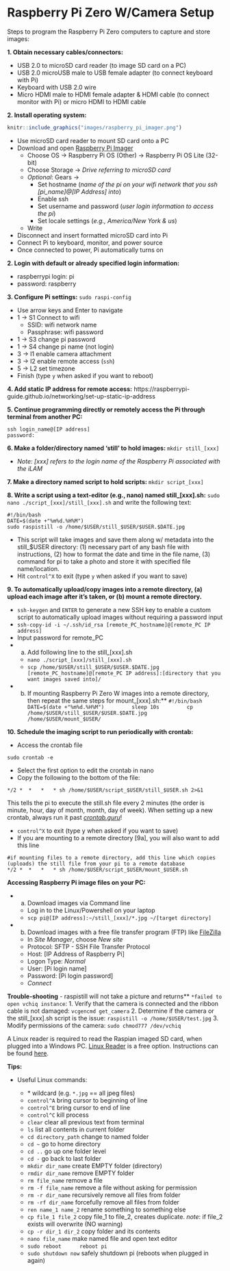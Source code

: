 # Raspberry Pi Zero W/Camera Setup
  Steps to program the Raspberry Pi Zero computers to capture and store images:  

**1. Obtain necessary cables/connectors:**

  - USB 2.0 to microSD card reader (to image SD card on a PC)
  - USB 2.0 microUSB male to USB female adapter (to connect keyboard with Pi)
  - Keyboard with USB 2.0 wire
  - Micro HDMI male to HDMI female adapter & HDMI cable (to connect monitor with Pi) or micro HDMI to HDMI cable
  
  
**2. Install operating system:**

```r
knitr::include_graphics("images/raspberry_pi_imager.png")
```


  - Use microSD card reader to mount SD card onto a PC
  - Download and open [Raspberry Pi Imager](https://www.raspberrypi.com/software/)
    - Choose OS → Raspberry Pi OS (Other) → Raspberry Pi OS Lite (32-bit)
    - Choose Storage  → *Drive referring to microSD card*
    - *Optional*: Gears →
      - Set hostname (*name of the pi on your wifi network that you ssh [pi_name]@[IP Address] into*)
      - Enable ssh
      - Set username and password (*user login information to access the pi*)
      - Set locale settings (*e.g., America/New York & us*)
    - Write
  - Disconnect and insert formatted microSD card into Pi
  - Connect Pi to keyboard, monitor, and power source
  - Once connected to power, Pi automatically turns on

**2. Login with default or already specified login information:**

  - raspberrypi login: pi
  - password: raspberry   

**3. Configure Pi settings:** ```sudo raspi-config```

  - Use arrow keys and Enter to navigate
  - 1 → S1  Connect to wifi  
    - SSID: wifi network name
    - Passphrase: wifi password
  - 1 → S3  change pi password
  - 1 → S4  change pi name (not login)
  - 3 → I1  enable camera attachment
  - 3 → I2  enable remote access (```ssh```)
  - 5 → L2  set timezone
  - Finish (type ```y``` when asked if you want to reboot)

**4. Add static IP address for remote access:**
  https://raspberrypi-guide.github.io/networking/set-up-static-ip-address

**5. Continue programming directly or remotely access the Pi through terminal from another PC:**

```
ssh login_name@[IP address]
password:
```
  
**6. Make a folder/directory named 'still' to hold images: **
```mkdir still_[xxx]```

  - *Note: [xxx] refers to the login name of the Raspberry Pi associated with the iLAM*

**7. Make a directory named script to hold scripts: **
```mkdir script_[xxx]``` 
  
**8. Write a script using a text-editor (e.g., nano) named still_[xxx].sh:**
  ```sudo nano ./script_[xxx]/still_[xxx].sh``` and write the following text:
  
```
#!/bin/bash
DATE=$(date +"%m%d.%H%M")
sudo raspistill -o /home/$USER/still_$USER/$USER.$DATE.jpg
```
 - This script will take images and save them along w/ metadata into the still_$USER directory: (1) necessary part of any bash file with instructions, (2) how to format the date and time in the file name, (3) command for pi to take a photo and store it with specified file name/location. 
  - Hit ```control^X``` to exit (type ```y``` when asked if you want to save)

**9. To automatically upload/copy images into a remote directory, (a) upload each image after it's taken, or (b) mount a remote directory.**

  - ```ssh-keygen``` and ```ENTER``` to generate a new SSH key to enable a custom script to automatically upload images without requiring a password input
  - ```ssh-copy-id -i ~/.ssh/id_rsa [remote_PC_hostname]@[remote_PC IP address]```
  - Input password for remote_PC
  - a. Add following line to the still_[xxx].sh
    - ```nano ./script_[xxx]/still_[xxx].sh```
    - ```scp /home/$USER/still_$USER/$USER.$DATE.jpg [remote_PC_hostname]@[remote_PC IP address]:[directory that you want images saved into]/```

  - b. If mounting Raspberry Pi Zero W images into a remote directory, then repeat the same steps for mount_[xxx].sh:**
        ```
        #!/bin/bash
        DATE=$(date +"%m%d.%H%M")
        sleep 10s
        cp /home/$USER/still_$USER/$USER.$DATE.jpg /home/$USER/mount_$USER/
        ```
        
**10. Schedule the imaging script to run periodically with crontab:**

  - Access the crontab file
```
sudo crontab -e
```
  - Select the first option to edit the crontab in nano
  - Copy the following to the bottom of the file:
```
*/2 *  *   *   * sh /home/$USER/script_$USER/still_$USER.sh 2>&1
```
  This tells the pi to execute the still.sh file every 2 minutes 
  (the order is minute, hour, day of month, month, day of week). When setting up a new crontab, always run it past [*crontab.guru*](https://crontab.guru/)!
  
  - ```control^X``` to exit (type y when asked if you want to save)
  - If you are mounting to a remote directory [9a], you will also want to add this line
```
#if mounting files to a remote directory, add this line which copies (uploads) the still file from your pi to a remote database
*/2 *  *   *   * sh /home/$USER/script_$USER/mount_$USER.sh 
```

**Accessing Raspberry Pi image files on your PC:**

  - a. Download images via Command line
    - Log in to the Linux/Powershell on your laptop
    - ```scp pi@[IP address]:~/still_[xxx]/*.jpg ~/[target directory]```
  - b. Download images with a free file transfer program (FTP) like [FileZilla](https://filezilla-project.org/)
    - In *Site Manager*, choose *New site*
    - Protocol: SFTP - SSH File Transfer Protocol
    - Host: [IP Address of Raspberry Pi]
    - Logon Type: *Normal*
    - User: [Pi login name]
    - Password: [Pi login password]
    - *Connect*

**Trouble-shooting**
  - raspistill will not take a picture and returns** ```*failed to open vchiq instance```:
    1. Verify that the camera is connected and the ribbon cable is not damaged:
      ```vcgencmd get_camera```
    2. Determine if the camera or the still_[xxx].sh script is the issue:
      ```raspistill -o /home/$USER/test.jpg```
    3. Modify permissions of the camera:
      ```sudo chmod777 /dev/vchiq```

A Linux reader is required to read the Raspian imaged SD card, when plugged into a Windows PC. [Linux Reader](https://www.diskinternals.com/linux-reader/) is a free option. Instructions can be found [here](https://raspberrytips.com/read-raspberry-pi-sd-card-windows/).

  **Tips:**
  
- Useful Linux commands:

  - \*				wildcard (e.g. `*.jpg` == all jpeg files)
  - ```control^A``` 		bring cursor to beginning of line
  - ```control^E```		bring cursor to end of line
  - ```control^C```		kill process
  - ```clear``` 			clear all previous text from terminal
  - ```ls```  			list all contents in current folder
  - ```cd directory_path```  	change to named folder
  - ```cd ~```			go to home directory
  - ```cd ..``` 			go up one folder level
  - ```cd -```  			go back to last folder
  - ```mkdir dir_name```  	create EMPTY folder (directory)
  - ```rmdir dir_name```  	remove EMPTY folder
  - ```rm file_name```  		remove a file
  - ```rm -f file_name```  	remove a file without asking for permission
  - ```rm -r dir_name```  	recursively remove all files from folder
  - ```rm -rf dir_name```  	forcefully remove all files from folder
  - ```ren name_1 name_2``` 	rename something to something else
  - ```cp file_1 file_2```  	copy file_1 to file_2, creates duplicate. *note*: if file_2 exists will overwrite (NO warning)
  - ```cp -r dir_1 dir_2``` 	copy folder and its contents
  - ```nano file_name```  	make named file and open text editor
  - ```sudo reboot		reboot pi``` 
  - ```sudo shutdown now```	safely shutdown pi (reboots when plugged in again)


